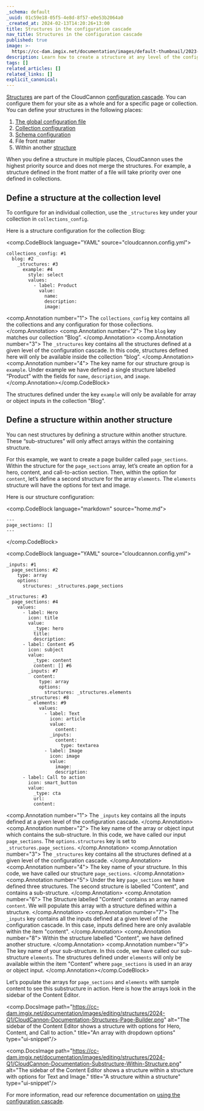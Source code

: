 ```yaml
---
_schema: default
_uuid: 01c59e18-05f5-4e8d-8f57-e0e53b2064a0
_created_at: 2024-02-13T14:20:26+13:00
title: Structures in the configuration cascade
nav_title: Structures in the configuration cascade
published: true
image: >-
  https://cc-dam.imgix.net/documentation/images/default-thumbnail/2023-Q4/CloudCannon-Documentation-Thumbnail.png
description: Learn how to create a structure at any level of the configuration cascade.
tags: []
related_articles: []
related_links: []
explicit_canonical:
---
```

[Structures](/documentation/articles/create-a-structure/) are part of the CloudCannon [configuration cascade](/documentation/articles/using-the-configuration-cascade/). You can configure them for your site as a whole and for a specific page or collection. You can define your structures in the following places:

1. [The global configuration file](/documentation/articles/create-a-global-configuration-file)
2. [Collection configuration](/documentation/articles/define-your-collections/)
3. [Schema configuration](/documentation/articles/create-a-schema)
4. File front matter
5. Within another [structure](/documentation/articles/create-a-structure/)

When you define a structure in multiple places, CloudCannon uses the highest priority source and does not merge the structures. For example, a structure defined in the front matter of a file will take priority over one defined in collections.

## Define a structure at the collection level

To configure for an individual collection, use the `_structures` key under your collection in `collections_config`.

Here is a structure configuration for the collection Blog:

<comp.CodeBlock language="YAML" source="cloudcannon.config.yml">
```
collections_config: #1
  blog: #2
    _structures: #3
      example: #4
        style: select
        values:
          - label: Product
            value:
              name:
              description:
              image:
```
<comp.Annotation number="1">
  The `collections_config` key contains all the collections and any configuration for those collections.
</comp.Annotation> <comp.Annotation number="2">
  The `blog` key matches our collection “Blog”.
</comp.Annotation> <comp.Annotation number="3">
  The `_structures` key contains all the structures defined at a given level of the configuration cascade. In this code, structures defined here will only be available inside the collection “blog”.
</comp.Annotation> <comp.Annotation number="4">
  The key name for our structure group is `example`. Under example we have defined a single structure labelled “Product” with the fields for `name`, `description`, and `image`.
</comp.Annotation></comp.CodeBlock>

The structures defined under the key `example` will only be available for array or object inputs in the collection "Blog".

## Define a structure within another structure

You can nest structures by defining a structure within another structure. These “sub-structures” will only affect arrays within the containing structure.

For this example, we want to create a page builder called `page_sections`. Within the structure for the `page_sections` array, let’s create an option for a hero, content, and call-to-action section. Then, within the option for `content`, let’s define a second structure for the array `elements`. The `elements` structure will have the options for text and image.

Here is our structure configuration:

<comp.CodeBlock language="markdown" source="home.md">
```
---
page_sections: []
---
```
</comp.CodeBlock>

<comp.CodeBlock language="YAML" source="cloudcannon.config.yml">
```
_inputs: #1
  page_sections: #2
    type: array
    options:
      structures: _structures.page_sections

_structures: #3
  page_sections: #4
    values:
      - label: Hero
        icon: title
        value:
          _type: hero
          title:
          description:
      - label: Content #5
        icon: subject
        value:
          _type: content
          content: [] #6
        _inputs: #7
          content:
            type: array
            options:
              structures: _structures.elements
        _structures: #8
          elements: #9
            values:
              - label: Text
                icon: article
                value:
                  content:
                _inputs:
                  content:
                    type: textarea
              - label: Image
                icon: image
                value:
                  image:
                  description:
      - label: Call to action
        icon: smart_button
        value:
          _type: cta
          url:
          content:
```
<comp.Annotation number="1">
  The `_inputs` key contains all the inputs defined at a given level of the configuration cascade.
</comp.Annotation> <comp.Annotation number="2">
  The key name of the array or object input which contains the sub-structure. In this code, we have called our input `page_sections`. The `options.structures` key is set to `_structures.page_sections`.
</comp.Annotation> <comp.Annotation number="3">
  The `_structures` key contains all the structures defined at a given level of the configuration cascade.
</comp.Annotation> <comp.Annotation number="4">
  The key name of your structure. In this code, we have called our structure `page_sections`.
</comp.Annotation> <comp.Annotation number="5">
  Under the key `page_sections` we have defined three structures. The second structure is labelled "Content", and contains a sub-structure.
</comp.Annotation> <comp.Annotation number="6">
  The Structure labelled "Content" contains an array named `content`. We will populate this array with a structure defined within a structure.
</comp.Annotation> <comp.Annotation number="7">
  The `_inputs` key contains all the inputs defined at a given level of the configuration cascade. In this case, inputs defined here are only available within the item "content".
</comp.Annotation> <comp.Annotation number="8">
  Within the structure labelled "Content", we have defined another structure.
</comp.Annotation> <comp.Annotation number="9">
  The key name of your sub-structure. In this code, we have called our sub-structure `elements`. The structures defined under `elements` will only be available within the item "Content" where `page_sections` is used in an aray or object input.
</comp.Annotation></comp.CodeBlock>

Let’s populate the arrays for `page_sections` and `elements` with sample content to see this substructure in action. Here is how the arrays look in the sidebar of the Content Editor.

<comp.DocsImage path="https://cc-dam.imgix.net/documentation/images/editing/structures/2024-Q1/CloudCannon-Documentation-Structures-Page-Builder.png" alt="The sidebar of the Content Editor shows a structure with options for Hero, Content, and Call to action." title="An array with dropdown options" type="ui-snippet"/>

<comp.DocsImage path="https://cc-dam.imgix.net/documentation/images/editing/structures/2024-Q1/CloudCannon-Documentation-Substructure-Within-Structure.png" alt="The sidebar of the Content Editor shows a structure within a structure with options for Text and Image." title="A structure within a structure" type="ui-snippet"/>

For more information, read our reference documentation on [using the configuration cascade](/documentation/articles/using-the-configuration-cascade/).
